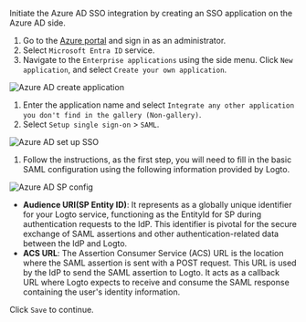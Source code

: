 Initiate the Azure AD SSO integration by creating an SSO application on the Azure AD side.

1. Go to the [Azure portal](https://portal.azure.com/) and sign in as an administrator.
2. Select `Microsoft Entra ID` service.
3. Navigate to the `Enterprise applications` using the side menu. Click `New application`, and select `Create your own application`.

<img src="/img/assets/azure_ad_create_application.webp" alt="Azure AD create application" />

1. Enter the application name and select `Integrate any other application you don't find in the gallery (Non-gallery)`.
2. Select `Setup single sign-on` > `SAML`.

<img src="/img/assets/azure_ad_set_up_single_sign_on.webp" alt="Azure AD set up SSO" />

1. Follow the instructions, as the first step, you will need to fill in the basic SAML configuration using the following information provided by Logto.

<img src="/img/assets/azure_ad_sp_config.webp" alt="Azure AD SP config" />

- **Audience URI(SP Entity ID)**: It represents as a globally unique identifier for your Logto service, functioning as the EntityId for SP during authentication requests to the IdP. This identifier is pivotal for the secure exchange of SAML assertions and other authentication-related data between the IdP and Logto.
- **ACS URL**: The Assertion Consumer Service (ACS) URL is the location where the SAML assertion is sent with a POST request. This URL is used by the IdP to send the SAML assertion to Logto. It acts as a callback URL where Logto expects to receive and consume the SAML response containing the user's identity information.

Click `Save` to continue.

